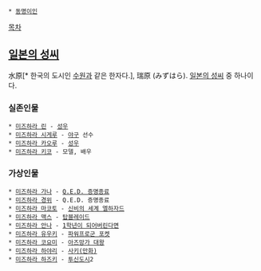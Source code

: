 * [[동명이인]]

[[목차]]
== [[일본의 성씨]] ==
水原[* 한국의 도시인 [[수원]]과 같은 한자다.], 瑞原 (みずはら). [[일본의 성씨]] 중 하나이다. 

=== 실존인물 ===
 * [[미즈하라 린]] - [[성우]]
 * [[미즈하라 시게루]] - [[야구]] 선수
 * [[미즈하라 카오루]] - [[성우]]
 * [[미즈하라 키코]] - 모델, 배우

=== 가상인물 ===
 * [[미즈하라 가나]] - [[Q.E.D. 증명종료]]
 * [[미즈하라 경위]] - Q.E.D. 증명종료
 * [[미즈하라 마코토]] - [[신비의 세계 엘하자드]]
 * [[미즈하라 맥스]] - [[탑블레이드]]
 * [[미즈하라 안나]] - [[1학년이 되어버린다면]]
 * [[미즈하라 유우키]] - [[파워프로군 포켓]]
 * [[미즈하라 코요미]] - [[아즈망가 대왕]]
 * [[미즈하라 하야리]] - [[사키(만화)]]
 * [[미즈하라 하즈키]] - [[투신도시]]2
